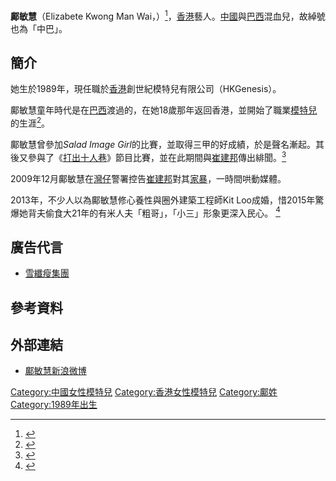 {{藝人
| 姓名 = 鄺敏慧
| 類型 = 模特兒
| 圖片 =
| 藝名 = 
| 職業 = 模特兒
| 昵称 = 中巴<ref>{{cite news|title=崔建邦難逃3年分手魔咒|url=https://hk.on.cc/hk/bkn/cnt/entertainment/20171103/bkn-20171103000301445-1103_00862_001.html|newspaper=《東網》|date=2017-11-03}}</ref>
| 羅馬拼音 = Kwong Man Wai
| 原名 = 
| 英文名 = Elizabete Kwong
| 出生日期 = {{birth_date_and_age|1989|12|13}}
| 出生地點 = {{HKG-1959}}
| 語言 = 粵語、英語
| 國籍 = {{CNHK}}
| 逝世日期 =
| 逝世地點 = 
| 教育程度 = 
| 母校 = 
| 宗教信仰 = 
| 官方網站 =
| 經紀公司 =
| iafd =
| imdb =
| afdb =
| afdb名 =
}}
'''鄺敏慧'''（Elizabete Kwong Man Wai，{{bd|1989年12月13日|}}）<ref>{{cite news|title=鄺敏慧晒鑽戒有嫁期|url=http://the-sun.on.cc/cnt/entertainment/20121214/00470_033.html|accessdate=2016-07-19|newspaper=《[[太陽報|太陽報]]》|date=2012-12-14|archive-date=2012-12-17|archive-url=https://web.archive.org/web/20121217042349/http://the-sun.on.cc/cnt/entertainment/20121214/00470_033.html|dead-url=no}}</ref>，[[香港|香港]]藝人。[[中國|中國]]與[[巴西|巴西]]混血兒，故綽號也為「中巴」。

==簡介==
她生於1989年，現任職於[[香港|香港]]創世紀模特兒有限公司（HKGenesis）。

鄺敏慧童年時代是在[[巴西|巴西]]渡過的，在她18歲那年返回香港，並開始了職業[[模特兒|模特兒]]的生涯<ref>{{Cite web |url=http://eastweek.my-magazine.me/index.php?aid=4772 |title=東周網 - 崔建邦涉襲擊「中巴」女友鄺敏慧大起底 |access-date=2013-12-20 |archive-date=2016-03-04 |archive-url=https://web.archive.org/web/20160304100420/http://eastweek.my-magazine.me/index.php?aid=4772 |dead-url=no }}</ref>。

鄺敏慧曾參加''Salad Image Girl''的比賽，並取得三甲的好成績，於是聲名漸起。其後又參與了《[[打出十人巷|打出十人巷]]》節目比賽，並在此期間與[[崔建邦|崔建邦]]傳出緋聞。<ref>{{cite news|url=https://skypost.ulifestyle.com.hk/article/2898714/%E5%A4%A9%E5%A4%A9%E9%96%8B%E9%81%8B%E7%8E%8B%EF%BD%9C%E5%B4%94%E5%BB%BA%E9%82%A6%E9%9C%89%E5%8D%81%E5%B9%B4%E9%99%B3%E5%AE%9A%E5%B9%AB%E6%89%B9%E5%8D%B3%E5%B0%87%E6%89%AD%E8%BD%89%20%E3%80%8C%E4%BA%BA%E7%94%9F%E6%9C%80%E5%BC%B7%E5%8D%81%E5%B9%B4%E3%80%8D%E6%9C%89%E6%9C%9B%E6%8A%B1%E5%BE%97%E7%BE%8E%E4%BA%BA%E6%AD%B8|title=天天開運王｜崔建邦霉十年陳定幫批即將扭轉 「人生最強十年」有望抱得美人歸|newspaper=晴報}}</ref>

2009年12月鄺敏慧在[[灣仔|灣仔]]警署控告[[崔建邦|崔建邦]]對其[[家暴|家暴]]，一時間哄動媒體。

2013年，不少人以為鄺敏慧修心養性與圈外建築工程師Kit Loo成婚，惜2015年驚爆她背夫偷食大21年的有米人夫「粗哥」，「小三」形象更深入民心。
<ref>{{cite news|url=https://www.bastillepost.com/hongkong/article/4146038-%e5%ad%96%e6%96%b0%e6%ad%a1%e6%84%9b%e5%be%97%e7%99%a1%e7%ba%8f-%ef%bb%bf%e3%80%8c%e4%b8%ad%e5%b7%b4%e3%80%8d%e9%84%ba%e6%95%8f%e6%85%a7%ef%bb%bf%ef%bb%bf%e6%94%ac%e4%b8%ad%e4%bd%ac%ef%bb%bf%e4%b8%8d|title=孖新歡愛得癡纏 ﻿「中巴」鄺敏慧﻿﻿攬中佬﻿不放手|newspaper=巴士的報}}</ref>

==廣告代言==
*[[雪纖瘦集團|雪纖瘦集團]]

==參考資料==
{{reflist}}

==外部連結==
*[http://weibo.com/elizabete 鄺敏慧新浪微博] {{Wayback|url=http://weibo.com/elizabete |date=20131216214742 }}

[[Category:中國女性模特兒|Category:中國女性模特兒]]
[[Category:香港女性模特兒|Category:香港女性模特兒]]
[[Category:鄺姓|Category:鄺姓]]
[[Category:1989年出生|Category:1989年出生]]